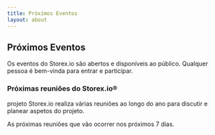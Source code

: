 ```yaml
---
title: Próximos Eventos
layout: about
---
```


## Próximos Eventos

Os eventos do Storex.io são abertos e disponíveis ao público. Qualquer pessoa é bem-vinda para entrar e participar.

### Próximas reuniões do Storex.io®

projeto Storex.io realiza várias reuniões ao longo do ano para discutir e planear aspetos do projeto.

As próximas reuniões que vão ocorrer nos próximos 7 dias.

<UpcomingMeetings />
